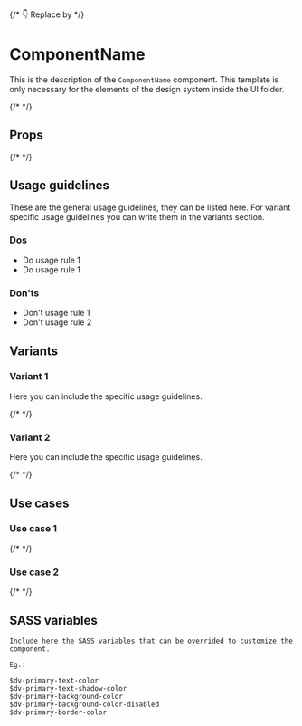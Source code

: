 
{/* 👇 Replace by <Meta of={ComponentName} /> */}
<Meta title="DocsTemplate" />

# ComponentName

This is the description of the `ComponentName` component. This template is only necessary for the elements of the design
system inside the UI folder.

{/* <Canvas of={ComponentName.Default} /> */}

## Props

{/* <Controls /> */}

## Usage guidelines

These are the general usage guidelines, they can be listed here. For variant specific usage guidelines you can write them
in the variants section.

### Dos
- Do usage rule 1
- Do usage rule 1

### Don'ts

- Don't usage rule 1
- Don't usage rule 2

## Variants

### Variant 1
Here you can include the specific usage guidelines.

{/* <Canvas of={ComponentName.Variant1} /> */}

### Variant 2
Here you can include the specific usage guidelines.

{/* <Canvas of={ComponentName.Variant2} /> */}

## Use cases

### Use case 1

{/* <Canvas of={ComponentName.UseCase1} /> */}

### Use case 2

{/* <Canvas of={ComponentName.UseCase2} /> */}

## SASS variables

```
Include here the SASS variables that can be overrided to customize the component.

Eg.:

$dv-primary-text-color
$dv-primary-text-shadow-color
$dv-primary-background-color
$dv-primary-background-color-disabled
$dv-primary-border-color
```